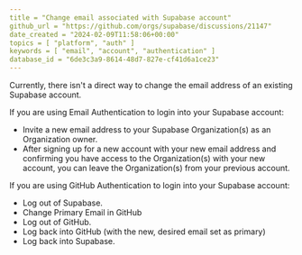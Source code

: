 ```yaml
---
title = "Change email associated with Supabase account"
github_url = "https://github.com/orgs/supabase/discussions/21147"
date_created = "2024-02-09T11:58:06+00:00"
topics = [ "platform", "auth" ]
keywords = [ "email", "account", "authentication" ]
database_id = "6de3c3a9-8614-48d7-827e-cf41d6a1ce23"
---
```


Currently, there isn't a direct way to change the email address of an existing Supabase account.

If you are using Email Authentication to login into your Supabase account:

- Invite a new email address to your Supabase Organization(s) as an Organization owner.
- After signing up for a new account with your new email address and confirming you have access to the Organization(s) with your new account, you can leave the Organization(s) from your previous account.

If you are using GitHub Authentication to login into your Supabase account:

- Log out of Supabase.
- Change Primary Email in GitHub
- Log out of GitHub.
- Log back into GitHub (with the new, desired email set as primary)
- Log back into Supabase.
